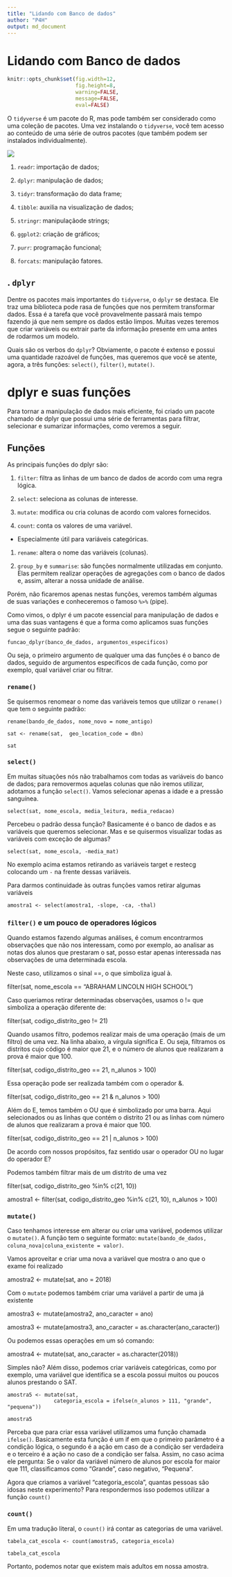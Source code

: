 ```yaml
---
title: "Lidando com Banco de dados"
author: "P4H"
output: md_document
---
```


# Lidando com Banco de dados

```r
knitr::opts_chunk$set(fig.width=12,
                      fig.height=8,
                      warning=FALSE,
                      message=FALSE,
                      eval=FALSE)
```



O `tidyverse` é um pacote do R, mas pode também ser considerado como uma coleção de pacotes. Uma vez instalando o `tidyverse`, você tem acesso ao conteúdo de uma série de outros pacotes (que também podem ser instalados individualmente).

![](imgs/tidyverse.png)


1. `readr`: importação de dados;

2. `dplyr`: manipulação de dados;

3. `tidyr`: transformação do data frame;

4. `tibble`: auxilia na visualização de dados;

5. `stringr`: manipulaçãode strings;
    
6. `ggplot2`: criação de gráficos;

7. `purr`: programação funcional;

8. `forcats`: manipulação fatores.


## . `dplyr`

Dentre os pacotes mais importantes do `tidyverse`, o `dplyr` se destaca. Ele traz uma biblioteca pode rasa de funções que nos permitem transformar dados. Essa é a tarefa que você provavelmente passará mais tempo fazendo já que nem sempre os dados estão limpos. Muitas vezes teremos que criar variáveis ou extrair parte da informação presente em uma antes de rodarmos um modelo.

Quais são os verbos do `dplyr`? Obviamente, o pacote é extenso e possui uma quantidade razoável de funções, mas queremos que você se atente, agora, a três funções: `select()`, `filter()`, `mutate()`.

dplyr e suas funções
====================

Para tornar a manipulação de dados mais eficiente, foi criado um pacote
chamado de dplyr que possui uma série de ferramentas para filtrar,
selecionar e sumarizar informações, como veremos a seguir.

Funções
-------

As principais funções do dplyr são:

1.  `filter`: filtra as linhas de um banco de dados de acordo com uma
    regra lógica.

2.  `select`: seleciona as colunas de interesse.

3.  `mutate`: modifica ou cria colunas de acordo com valores fornecidos.

4.  `count`: conta os valores de uma variável.

-   Especialmente útil para variáveis categóricas.

1.  `rename`: altera o nome das variáveis (colunas).

2.  `group_by` e `summarise`: são funções normalmente utilizadas em
    conjunto. Elas permitem realizar operações de agregações com o banco
    de dados e, assim, alterar a nossa unidade de análise.

Porém, não ficaremos apenas nestas funções, veremos também algumas de
suas variações e conheceremos o famoso `%>%` (pipe).

Como vimos, o dplyr é um pacote essencial para manipulação de dados e
uma das suas vantagens é que a forma como aplicamos suas funções segue o
seguinte padrão:

`funcao_dplyr(banco_de_dados, argumentos_especificos)`

Ou seja, o primeiro argumento de qualquer uma das funções é o banco de
dados, seguido de argumentos específicos de cada função, como por
exemplo, qual variável criar ou filtrar.


### `rename()`

Se quisermos renomear o nome das variáveis temos que utilizar o
`rename()` que tem o seguinte padrão:

`rename(bando_de_dados, nome_novo = nome_antigo)`

    sat <- rename(sat,  geo_location_code = dbn)

    sat

### `select()`

Em muitas situações nós não trabalhamos com todas as variáveis do banco
de dados; para removermos aquelas colunas que não iremos utilizar,
adotamos a função `select()`. Vamos selecionar apenas a idade e a
pressão sanguínea.

    select(sat, nome_escola, media_leitura, media_redacao)

Percebeu o padrão dessa função? Basicamente é o banco de dados e as
variáveis que queremos selecionar. Mas e se quisermos visualizar todas
as variáveis com exceção de algumas?

    select(sat, nome_escola, -media_mat)

No exemplo acima estamos retirando as variáveis target e restecg
colocando um `-` na frente dessas variáveis.

Para darmos continuidade às outras funções vamos retirar algumas
variáveis

    amostra1 <- select(amostra1, -slope, -ca, -thal)



### `filter()` e um pouco de operadores lógicos

Quando estamos fazendo algumas análises, é comum encontrarmos
observações que não nos interessam, como por exemplo, ao analisar as notas dos alunos que prestaram o sat, posso estar apenas interessada nas observações de uma determinada escola.

Neste caso, utilizamos o sinal ==, o que simboliza igual à.

  filter(sat, nome_escola == "ABRAHAM LINCOLN HIGH SCHOOL")

Caso queriamos retirar determinadas observações, usamos o != que simboliza a operação diferente de:
  
  filter(sat, codigo_distrito_geo != 21)

Quando usamos filtro, podemos realizar mais de uma operação (mais de um filtro) de uma vez. Na linha abaixo, a vírgula significa E. Ou seja, filtramos os distritos cujo código é maior que 21, e o número de alunos que realizaram a prova é maior que 100.
  
  filter(sat, codigo_distrito_geo == 21, n_alunos > 100)

Essa operação pode ser realizada também com o operador &.

  filter(sat, codigo_distrito_geo == 21 & n_alunos > 100)

Além do E, temos também o OU que é simbolizado por uma barra. Aqui selecionados ou as linhas que contém o distrito 21 ou as linhas com número de alunos que realizaram a prova é maior que 100.

  filter(sat, codigo_distrito_geo == 21 | n_alunos > 100)

De acordo com nossos propósitos, faz sentido usar o operador OU no lugar do operador E?

Podemos também filtrar mais de um distrito de uma vez

  filter(sat, codigo_distrito_geo %in% c(21, 10))

amostra1 <- filter(sat, codigo_distrito_geo %in% c(21, 10), n_alunos > 100)


### `mutate()`

Caso tenhamos interesse em alterar ou criar uma variável, podemos
utilizar o `mutate()`. A função tem o seguinte formato:
`mutate(bando_de_dados, coluna_nova|coluna_existente = valor)`.

Vamos aproveitar e criar uma nova a variável que mostra o ano que o exame foi realizado

  amostra2 <- mutate(sat,
                   ano = 2018)

Com o `mutate` podemos também criar uma variável a partir de uma já existente

  amostra3 <- mutate(amostra2,
                   ano_caracter = ano)

  amostra3 <- mutate(amostra3,
                   ano_caracter = as.character(ano_caracter))

Ou podemos essas operações em um só comando:

amostra4 <- mutate(sat,
                   ano_caracter = as.character(2018))
                   
Simples não? Além disso, podemos criar variáveis categóricas, como por
exemplo, uma variável que identifica se a escola possui muitos ou poucos alunos prestando o SAT.

    amostra5 <- mutate(sat,
                   categoria_escola = ifelse(n_alunos > 111, "grande", "pequena"))

    amostra5

Perceba que para criar essa variável utilizamos uma função chamada
`ifelse()`. Basicamente esta função é um if em que o primeiro parâmetro
é a condição lógica, o segundo é a ação em caso de a condição ser
verdadeira e o terceiro é a ação no caso de a condição ser falsa. Assim,
no caso acima ele pergunta: Se o valor da variável número de alunos por escola for
maior que 111, classificamos como “Grande”, caso negativo, “Pequena”.

Agora que criamos a variável “categoria_escola”, quantas pessoas são
idosas neste experimento? Para respondermos isso podemos utilizar a
função `count()`

### `count()`

Em uma tradução literal, o `count()` irá contar as categorias de uma
variável.

    tabela_cat_escola <- count(amostra5, categoria_escola)

    tabela_cat_escola

Portanto, podemos notar que existem mais adultos em nossa amostra.
